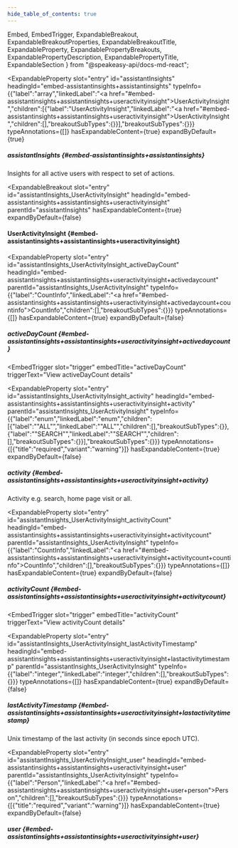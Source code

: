 ```yaml
---
hide_table_of_contents: true
---
```

  Embed,
  EmbedTrigger,
  ExpandableBreakout,
  ExpandableBreakoutProperties,
  ExpandableBreakoutTitle,
  ExpandableProperty,
  ExpandablePropertyBreakouts,
  ExpandablePropertyDescription,
  ExpandablePropertyTitle,
  ExpandableSection
} from "@speakeasy-api/docs-md-react";

<ExpandableSection>

<ExpandableProperty
  slot="entry"
  id="assistantInsights"
  headingId="embed-assistantinsights+assistantinsights"
  typeInfo={{"label":"array","linkedLabel":"<a href=\"#embed-assistantinsights+assistantinsights+useractivityinsight\">UserActivityInsight</a>","children":[{"label":"UserActivityInsight","linkedLabel":"<a href=\"#embed-assistantinsights+assistantinsights+useractivityinsight\">UserActivityInsight</a>","children":[],"breakoutSubTypes":{}}],"breakoutSubTypes":{}}}
  typeAnnotations={[]}
  hasExpandableContent={true}
  expandByDefault={true}
>

<ExpandablePropertyTitle slot="title">

##### assistantInsights \{#embed-assistantinsights+assistantinsights\}

</ExpandablePropertyTitle>

<ExpandablePropertyDescription slot="description">

Insights for all active users with respect to set of actions.

</ExpandablePropertyDescription>

<ExpandablePropertyBreakouts slot="breakouts">

<ExpandableBreakout
  slot="entry"
  id="assistantInsights_UserActivityInsight"
  headingId="embed-assistantinsights+assistantinsights+useractivityinsight"
  parentId="assistantInsights"
  hasExpandableContent={true}
  expandByDefault={false}
>

<ExpandableBreakoutTitle slot="title">

#### UserActivityInsight \{#embed-assistantinsights+assistantinsights+useractivityinsight\}

</ExpandableBreakoutTitle>

<ExpandableBreakoutProperties slot="properties">

<ExpandableProperty
  slot="entry"
  id="assistantInsights_UserActivityInsight_activeDayCount"
  headingId="embed-assistantinsights+assistantinsights+useractivityinsight+activedaycount"
  parentId="assistantInsights_UserActivityInsight"
  typeInfo={{"label":"CountInfo","linkedLabel":"<a href=\"#embed-assistantinsights+assistantinsights+useractivityinsight+activedaycount+countinfo\">CountInfo</a>","children":[],"breakoutSubTypes":{}}}
  typeAnnotations={[]}
  hasExpandableContent={true}
  expandByDefault={false}
>

<ExpandablePropertyTitle slot="title">

##### activeDayCount \{#embed-assistantinsights+assistantinsights+useractivityinsight+activedaycount\}

</ExpandablePropertyTitle>

<ExpandablePropertyBreakouts slot="breakouts">

<Embed slot="embed">

<EmbedTrigger
  slot="trigger"
  embedTitle="activeDayCount"
  triggerText="View activeDayCount details"
>

<Embedactivedaycount />

</EmbedTrigger>

</Embed>

</ExpandablePropertyBreakouts>

</ExpandableProperty>

<ExpandableProperty
  slot="entry"
  id="assistantInsights_UserActivityInsight_activity"
  headingId="embed-assistantinsights+assistantinsights+useractivityinsight+activity"
  parentId="assistantInsights_UserActivityInsight"
  typeInfo={{"label":"enum","linkedLabel":"enum","children":[{"label":"\"ALL\"","linkedLabel":"\"ALL\"","children":[],"breakoutSubTypes":{}},{"label":"\"SEARCH\"","linkedLabel":"\"SEARCH\"","children":[],"breakoutSubTypes":{}}],"breakoutSubTypes":{}}}
  typeAnnotations={[{"title":"required","variant":"warning"}]}
  hasExpandableContent={true}
  expandByDefault={false}
>

<ExpandablePropertyTitle slot="title">

##### activity \{#embed-assistantinsights+assistantinsights+useractivityinsight+activity\}

</ExpandablePropertyTitle>

<ExpandablePropertyDescription slot="description">

Activity e.g. search, home page visit or all.

</ExpandablePropertyDescription>

</ExpandableProperty>

<ExpandableProperty
  slot="entry"
  id="assistantInsights_UserActivityInsight_activityCount"
  headingId="embed-assistantinsights+assistantinsights+useractivityinsight+activitycount"
  parentId="assistantInsights_UserActivityInsight"
  typeInfo={{"label":"CountInfo","linkedLabel":"<a href=\"#embed-assistantinsights+assistantinsights+useractivityinsight+activitycount+countinfo\">CountInfo</a>","children":[],"breakoutSubTypes":{}}}
  typeAnnotations={[]}
  hasExpandableContent={true}
  expandByDefault={false}
>

<ExpandablePropertyTitle slot="title">

##### activityCount \{#embed-assistantinsights+assistantinsights+useractivityinsight+activitycount\}

</ExpandablePropertyTitle>

<ExpandablePropertyBreakouts slot="breakouts">

<Embed slot="embed">

<EmbedTrigger
  slot="trigger"
  embedTitle="activityCount"
  triggerText="View activityCount details"
>

<Embedactivitycount />

</EmbedTrigger>

</Embed>

</ExpandablePropertyBreakouts>

</ExpandableProperty>

<ExpandableProperty
  slot="entry"
  id="assistantInsights_UserActivityInsight_lastActivityTimestamp"
  headingId="embed-assistantinsights+assistantinsights+useractivityinsight+lastactivitytimestamp"
  parentId="assistantInsights_UserActivityInsight"
  typeInfo={{"label":"integer","linkedLabel":"integer","children":[],"breakoutSubTypes":{}}}
  typeAnnotations={[]}
  hasExpandableContent={true}
  expandByDefault={false}
>

<ExpandablePropertyTitle slot="title">

##### lastActivityTimestamp \{#embed-assistantinsights+assistantinsights+useractivityinsight+lastactivitytimestamp\}

</ExpandablePropertyTitle>

<ExpandablePropertyDescription slot="description">

Unix timestamp of the last activity (in seconds since epoch UTC).

</ExpandablePropertyDescription>

</ExpandableProperty>

<ExpandableProperty
  slot="entry"
  id="assistantInsights_UserActivityInsight_user"
  headingId="embed-assistantinsights+assistantinsights+useractivityinsight+user"
  parentId="assistantInsights_UserActivityInsight"
  typeInfo={{"label":"Person","linkedLabel":"<a href=\"#embed-assistantinsights+assistantinsights+useractivityinsight+user+person\">Person</a>","children":[],"breakoutSubTypes":{}}}
  typeAnnotations={[{"title":"required","variant":"warning"}]}
  hasExpandableContent={true}
  expandByDefault={false}
>

<ExpandablePropertyTitle slot="title">

##### user \{#embed-assistantinsights+assistantinsights+useractivityinsight+user\}

</ExpandablePropertyTitle>

<ExpandablePropertyBreakouts slot="breakouts">

<Embed slot="embed">

<EmbedTrigger slot="trigger" embedTitle="user" triggerText="View user details">

<Embeduser />

</EmbedTrigger>

</Embed>

</ExpandablePropertyBreakouts>

</ExpandableProperty>

</ExpandableBreakoutProperties>

</ExpandableBreakout>

</ExpandablePropertyBreakouts>

</ExpandableProperty>

</ExpandableSection>
